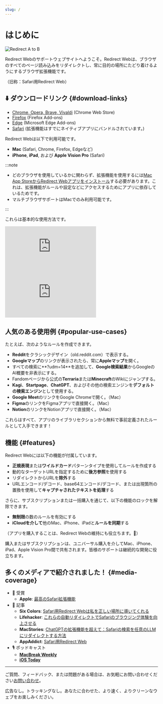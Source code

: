 ```yaml
---
slug: /
---
```



# はじめに

<div style={{display: "flex", flexDirection: "column", alignItems: "flex-start", marginBottom: "25px"}}>
  <img src="./img/redirect-a-to-b.png" style={{display: "block", minWidth: "360px", maxWidth: "500px", width: "100%", height: "auto", marginBottom: "25px"}} alt="Redirect A to B" />
  <ExtensionStoreLinks />
</div>

Redirect Webのサポートウェブサイトへようこそ。Redirect Webは、ブラウザのすべてのページ読み込みをリダイレクトし、常に目的の場所にたどり着けるようにするブラウザ拡張機能です。

（旧称：Safari用Redirect Web）

## ⬇️ ダウンロードリンク {#download-links}

- [Chrome, Opera, Brave, Vivaldi](https://chromewebstore.google.com/detail/ffglckbhfbfmdkefdmjbhpnffkcmlhdh) (Chrome Web Store)
- [Firefox](https://addons.mozilla.org/firefox/addon/redirect-web/) (Firefox Add-ons)
- [Edge](https://microsoftedge.microsoft.com/addons/detail/hmfkakfdccgdpgemaicfgngnmflefpga) (Microsoft Edge Add-ons)
- [Safari](https://apps.apple.com/app/id1571283503) (拡張機能はすでにネイティブアプリにバンドルされています。)

Redirect Webは以下で利用可能です。

- **Mac** (Safari, Chrome, Firefox, Edgeなど)
- **iPhone**, **iPad**, および **Apple Vision Pro** (Safari)

:::note

- どのブラウザを使用しているかに関わらず、拡張機能を使用するには[Mac App StoreからRedirect Webアプリをインストール](https://apps.apple.com/app/id1571283503)する必要があります。これは、拡張機能がルールや設定などにアクセスするためにアプリに依存しているためです。
- マルチブラウザサポートはMacでのみ利用可能です。

:::

これらは基本的な使用方法です。

<iframe style={{width:"100%", aspectRatio:"9/16", height:"auto", maxHeight:"60vh", maxWidth:"35vh"}} src="https://www.youtube.com/embed/NaQ5X-v-qJU" title="iOS Demo Video (YouTube)" frameborder="0" allow="accelerometer; autoplay; clipboard-write; encrypted-media; gyroscope; picture-in-picture; web-share" allowfullscreen></iframe>

<iframe style={{width:"100%", aspectRatio:"17/9", height:"auto", maxHeight:"100vh"}} src="https://www.youtube.com/embed/5eU89Gu73SQ" title="macOS Demo Video (YouTube)" frameborder="0" allow="accelerometer; autoplay; clipboard-write; encrypted-media; gyroscope; picture-in-picture; web-share" allowfullscreen></iframe>

## 人気のある使用例 {#popular-use-cases}

たとえば、次のようなルールを作成できます。

- **Reddit**をクラシックデザイン（old.reddit.com）で表示する。
- **Googleマップ**のリンクが表示されたら、常に**Appleマップ**を開く。
- すべての検索に**?udm=14**を追加して、**Google検索結果**からGoogleのAI概要を非表示にする。
- Fandomページから公式の**Terraria**または**Minecraft**のWikiにジャンプする。
- **Kagi**、**Startpage**、**ChatGPT**、およびその他の検索エンジンを**デフォルトの検索エンジン**として使用する。
- **Google Meet**のリンクをGoogle Chromeで開く。（Mac）
- **Figma**のリンクをFigmaアプリで直接開く。（Mac）
- **Notion**のリンクをNotionアプリで直接開く。（Mac）

これらはすべて、アプリのライブラリセクションから無料で事前定義されたルールとして入手できます！

## 機能 {#features}

Redirect Webには以下の機能が付属しています。

- **正規表現**または**ワイルドカード**パターンタイプを使用してルールを作成する
- 動的なターゲットURLを指定するために**後方参照**を使用する
- リダイレクトからURLを**除外**する
- URLエンコード/デコード、base64エンコード/デコード、または出現箇所の置換を使用して**キャプチャされたテキストを処理**する

さらに、サブスクリプションまたは一括購入を通じて、以下の機能のロックを解除できます。

- **無制限**の数のルールを有効にする
- **iCloudを介して**他のMac、iPhone、iPadと**ルールを同期**する

（アプリを購入することは、Redirect Webの維持にも役立ちます。🙏）

購入またはサブスクリプションは、ユニバーサル購入を介してMac、iPhone、iPad、Apple Vision Pro間で共有されます。皆様のサポートは継続的な開発に役立ちます。


## 多くのメディアで紹介されました！ {#media-coverage}

* 🏅 受賞
    * **Apple**: [最高のSafari拡張機能](https://apps.apple.com/us/story/id1377753262)
* 📰 記事
    * **Six Colors**: [Safari用Redirect Webは私を正しい場所に導いてくれる](https://sixcolors.com/post/2022/11/redirect-web-for-safari-takes-me-to-the-right-places/)
    * **Lifehacker**: [これらの自動リダイレクトでSafariのブラウジング体験を向上させる](https://lifehacker.com/improve-your-safari-browsing-experience-with-these-auto-1849812013)
    * **MacStories**: [ChatGPTの拡張機能を超えて：Safariの検索を任意のLLMにリダイレクトする方法](https://www.macstories.net/tutorials/beyond-chatgpts-extension-how-to-redirect-safari-searches-to-any-llm/)
    * **AppAddict**: [Safari用Redirect Web](https://appaddict.app/post/redirect-web-for-safari)
* 🎙️ ポッドキャスト
    * [**MacBreak Weekly**](https://youtu.be/I251K3L2s88?t=7427)
    * [**iOS Today**](https://youtu.be/cWkwH84b6M4?t=636)

---

ご質問、フィードバック、または問題がある場合は、お気軽にお問い合わせください[お問い合わせ](contact-us)。

広告なし。トラッキングなし。あなたに合わせた、より速く、よりクリーンなウェブをお楽しみください。
